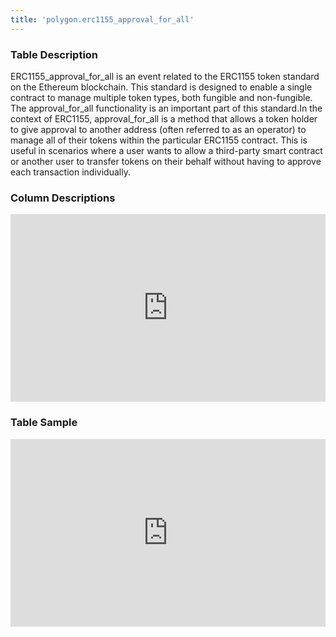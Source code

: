 ```yaml
---
title: 'polygon.erc1155_approval_for_all'
---
```


### Table Description
ERC1155_approval_for_all is an event related to the ERC1155 token standard on the Ethereum blockchain. This standard is designed to enable a single contract to manage multiple token types, both fungible and non-fungible. The approval_for_all functionality is an important part of this standard.In the context of ERC1155, approval_for_all is a method that allows a token holder to give approval to another address (often referred to as an operator) to manage all of their tokens within the particular ERC1155 contract. This is useful in scenarios where a user wants to allow a third-party smart contract or another user to transfer tokens on their behalf without having to approve each transaction individually.
### Column Descriptions

<div>
    <iframe
        src="http://127.0.0.1:3000/columns/polygon.erc1155_approval_for_all"
        width="100%"
        height="300px"
        frameBorder="0"
        scrolling="no"
    ></iframe>
</div>

### Table Sample

<div>
    <iframe
        src="http://127.0.0.1:3000/data/polygon.erc1155_approval_for_all"
        width="100%"
        height="300px"
        frameBorder="0"
        scrolling="no"
    ></iframe>
</div>
